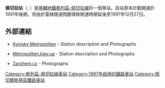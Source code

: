{{Infobox station 
| name          = 佩切拉<br />{{lang|uk|Печерська}}
| type          = {{METROKIEV type}}
| style         = Syretsko-Pecherska
| image         = Pecherska metro station Kiev 2010 01.jpg
| image_size    = 
| image_caption = 
| address       = [[佩切爾斯基區|佩切爾斯基區]]
| borough       = [[基輔|基輔]]
| country       = [[烏克蘭|烏克蘭]]
| coordinates   = {{coord|50|25|39|N|30|32|20|E|region:UA_type:landmark_scale:5000|display=title,inline}}
| line          = {{KIEVMETRO-line3}}
| other         = 
| structure     = 地下
| platform      = 1個[[島式月台|島式月台]]
| depth         = 
| levels        = 1層
| tracks        = 2條
| parking       = 
| bicycle       = 
| baggage_check = 
| opened        = 1997年12月27日
| closed        = 
| rebuilt       = 
| electrified   = 是
| ADA           = 
| code          = 317
| owned         = [[基輔地鐵|基輔地鐵]]
| zone          = 
| smartcardname = 
| smartcardstatus = 
| former        = 
| passengers    = 
| pass_year     = 
| pass_percent  = 
| pass_system   = 
| mpassengers   = 
| services      = 
| map_locator   = 
}}
'''佩切拉站'''（{{lang-ua|Печерська|Pecherska}}, {{IPA audio link|LL-Q8798 (ukr)-Tohaomg-Печерська.wav}}）是[[基輔地鐵|基輔地鐵]][[希列茲-佩切拉線|希列茲-佩切拉線]]的一個車站。該站原本計劃開通於1991年後期，但由於電梯隧道問題導致開通時期延後至1997年12月27日。

==外部連結==
* {{uk icon}} [https://web.archive.org/web/20080403062300/http://www.metro.kiev.ua/ua/about/stations/syr-pech/chapter1078 Kyivsky Metropoliten] - Station description and Photographs
* {{ru icon}} [https://web.archive.org/web/20160303171330/http://www.metropoliten.kiev.ua/station.php?lang=0&station_id=37 Metropoliten.kiev.ua] - Station description and Photographs
* {{cs icon}} [https://web.archive.org/web/20160304001444/http://metro.zarohem.cz/kyjev/02-sireskopecerska/06-pecerska/index.html Zarohem.cz] - Photographs

{{commons category|Pecherska Metro Station}}
{{希列茲-佩切拉線}}
[[Category:希列茲-佩切拉線車站|Category:希列茲-佩切拉線車站]]
[[Category:1997年啟用的鐵路車站|Category:1997年啟用的鐵路車站]]
[[Category:佩切爾斯基區鐵路車站|Category:佩切爾斯基區鐵路車站]]